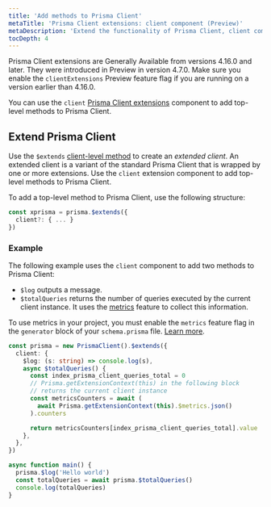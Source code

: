```yaml
---
title: 'Add methods to Prisma Client'
metaTitle: 'Prisma Client extensions: client component (Preview)'
metaDescription: 'Extend the functionality of Prisma Client, client component'
tocDepth: 4
---
```


<TopBlock>

<Admonition type="info">

Prisma Client extensions are Generally Available from versions 4.16.0 and later. They were introduced in Preview in version 4.7.0. Make sure you enable the `clientExtensions` Preview feature flag if you are running on a version earlier than 4.16.0.

</Admonition>

You can use the `client` [Prisma Client extensions](/concepts/components/prisma-client/client-extensions) component to add top-level methods to Prisma Client.

</TopBlock>

## Extend Prisma Client

Use the `$extends` [client-level method](/reference/api-reference/prisma-client-reference#client-methods) to create an _extended client_. An extended client is a variant of the standard Prisma Client that is wrapped by one or more extensions. Use the `client` extension component to add top-level methods to Prisma Client.

To add a top-level method to Prisma Client, use the following structure:

```ts
const xprisma = prisma.$extends({
  client?: { ... }
})
```

### Example

The following example uses the `client` component to add two methods to Prisma Client:

- `$log` outputs a message.
- `$totalQueries` returns the number of queries executed by the current client instance. It uses the [metrics](/concepts/components/prisma-client/metrics) feature to collect this information.

<Admonition type="info">

To use metrics in your project, you must enable the `metrics` feature flag in the `generator` block of your `schema.prisma` file. [Learn more](/concepts/components/prisma-client/metrics#step-2-enable-the-feature-flag-in-the-prisma-schema-file).

</Admonition>

```ts
const prisma = new PrismaClient().$extends({
  client: {
    $log: (s: string) => console.log(s),
    async $totalQueries() {
      const index_prisma_client_queries_total = 0
      // Prisma.getExtensionContext(this) in the following block
      // returns the current client instance
      const metricsCounters = await (
        await Prisma.getExtensionContext(this).$metrics.json()
      ).counters

      return metricsCounters[index_prisma_client_queries_total].value
    },
  },
})

async function main() {
  prisma.$log('Hello world')
  const totalQueries = await prisma.$totalQueries()
  console.log(totalQueries)
}
```
